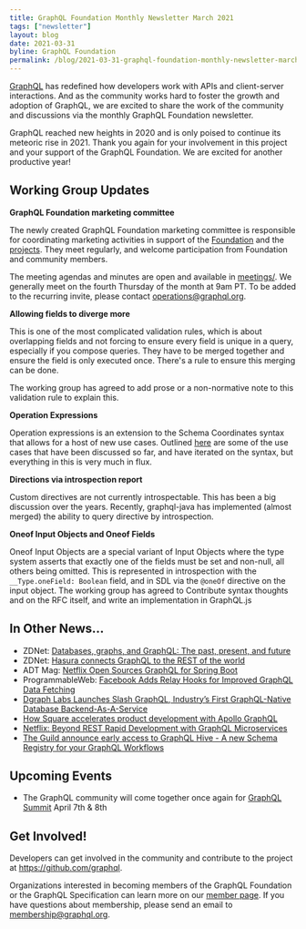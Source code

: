 ```yaml
---
title: GraphQL Foundation Monthly Newsletter March 2021
tags: ["newsletter"]
layout: blog
date: 2021-03-31
byline: GraphQL Foundation
permalink: /blog/2021-03-31-graphql-foundation-monthly-newsletter-march-2021
---
```


[GraphQL](/) has redefined how developers work with APIs and client-server interactions. And as the community works hard to foster the growth and adoption of GraphQL, we are excited to share the work of the community and discussions via the monthly GraphQL Foundation newsletter.

GraphQL reached new heights in 2020 and is only poised to continue its meteoric rise in 2021. Thank you again for your involvement in this project and your support of the GraphQL Foundation. We are excited for another productive year!

## Working Group Updates

**GraphQL Foundation marketing committee**

The newly created GraphQL Foundation marketing committee is responsible for coordinating marketing activities in support of the [Foundation](https://foundation.graphql.org/) and the [projects](https://github.com/graphql). They meet regularly, and welcome participation from Foundation and community members.

The meeting agendas and minutes are open and available in [meetings/](https://github.com/graphql/marketing/blob/main/meetings). We generally meet on the fourth Thursday of the month at 9am PT. To be added to the recurring invite, please contact operations@graphql.org.

**Allowing fields to diverge more**

This is one of the most complicated validation rules, which is about overlapping fields and not forcing to ensure every field is unique in a query, especially if you compose queries. They have to be merged together and ensure the field is only executed once. There's a rule to ensure this merging can be done.

The working group has agreed to add prose or a non-normative note to this validation rule to explain this.

**Operation Expressions**

Operation expressions is an extension to the Schema Coordinates syntax that allows for a host of new use cases. Outlined [here](https://github.com/graphql/graphql-spec/pull/823) are some of the use cases that have been discussed so far, and have iterated on the syntax, but everything in this is very much in flux.

**Directions via introspection report**

Custom directives are not currently introspectable. This has been a big discussion over the years. Recently, graphql-java has implemented (almost merged) the ability to query directive by introspection.

**Oneof Input Objects and Oneof Fields**

Oneof Input Objects are a special variant of Input Objects where the type system asserts that exactly one of the fields must be set and non-null, all others being omitted. This is represented in introspection with the `__Type.oneField: Boolean` field, and in SDL via the `@oneOf` directive on the input object. The working group has agreed to Contribute syntax thoughts and on the RFC itself, and write an implementation in GraphQL.js

## In Other News...

- ZDNet: [Databases, graphs, and GraphQL: The past, present, and future](https://www.zdnet.com/article/databases-graphs-and-graphql-past-present-and-future/)
- ZDNet: [Hasura connects GraphQL to the REST of the world](https://www.zdnet.com/article/hasura-connects-graphql-to-the-rest-of-the-world/)
- ADT Mag: [Netflix Open Sources GraphQL for Spring Boot](https://adtmag.com/articles/2021/02/17/netflix-open-sources-graphql-for-spring-boot.aspx)
- ProgrammableWeb: [Facebook Adds Relay Hooks for Improved GraphQL Data Fetching](https://www.programmableweb.com/news/facebook-adds-relay-hooks-improved-graphql-data-fetching/brief/2021/03/11)
- [Dgraph Labs Launches Slash GraphQL, Industry’s First GraphQL-Native Database Backend-As-A-Service](https://www.globenewswire.com/news-release/2020/09/10/2091563/0/en/Dgraph-Labs-Launches-Slash-GraphQL-Industry-s-First-GraphQL-Native-Database-Backend-As-A-Service.html)
- [How Square accelerates product development with Apollo GraphQL](https://www.apollographql.com/blog/how-square-accelerates-product-development-with-apollo-graphql/)
- [Netflix: Beyond REST Rapid Development with GraphQL Microservices](https://netflixtechblog.com/beyond-rest-1b76f7c20ef6)
- [The Guild announce early access to GraphQL Hive - A new Schema Registry for your GraphQL Workflows](https://the-guild.dev/blog/graphql-hive-preview)

## Upcoming Events

- The GraphQL community will come together once again for [GraphQL Summit](https://summit.graphql.com) April 7th & 8th

## Get Involved!

Developers can get involved in the community and contribute to the project at https://github.com/graphql.

Organizations interested in becoming members of the GraphQL Foundation or the GraphQL Specification can learn more on our [member page](https://foundation.graphql.org/join). If you have questions about membership, please send an email to membership@graphql.org.
